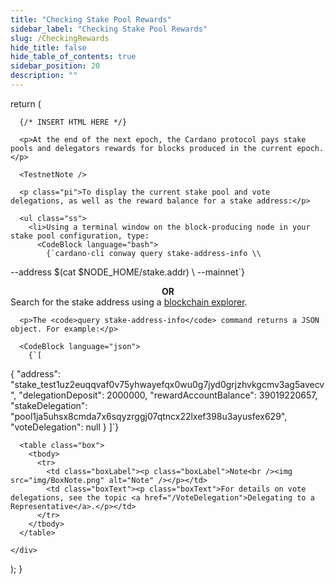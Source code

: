 ```yaml
---
title: "Checking Stake Pool Rewards"
sidebar_label: "Checking Stake Pool Rewards"
slug: /CheckingRewards
hide_title: false
hide_table_of_contents: true
sidebar_position: 20
description: ""
---
```





  return (
    <div>

      {/* INSERT HTML HERE */}

      <p>At the end of the next epoch, the Cardano protocol pays stake pools and delegators rewards for blocks produced in the current epoch.</p>

      <TestnetNote />

      <p class="pi">To display the current stake pool and vote delegations, as well as the reward balance for a stake address:</p>
      
      <ul class="ss">
        <li>Using a terminal window on the block-producing node in your stake pool configuration, type:
          <CodeBlock language="bash">
            {`cardano-cli conway query stake-address-info \\
 --address $(cat $NODE_HOME/stake.addr) \\
 --mainnet`}
          </CodeBlock>
          <center><strong>OR</strong></center>
          Search for the stake address using a <a href="https://explorer.cardano.org/" target="_blank">blockchain explorer</a>.
        </li>
      </ul>

      <p>The <code>query stake-address-info</code> command returns a JSON object. For example:</p>

      <CodeBlock language="json">
        {`[
  {
    "address": "stake_test1uz2euqqvaf0v75yhwayefqx0wu0g7jyd0grjzhvkgcmv3ag5avecv",
    "delegationDeposit": 2000000,
    "rewardAccountBalance": 39019220657,
    "stakeDelegation": "pool1ja5uhsx8cmda7x6sqyzrggj07qtncx22lxef398u3ayusfex629",
    "voteDelegation": null
  }
]`}
      </CodeBlock>

      <table class="box">
        <tbody>
          <tr>
            <td class="boxLabel"><p class="boxLabel">Note<br /><img src="img/BoxNote.png" alt="Note" /></p></td>
            <td class="boxText"><p class="boxText">For details on vote delegations, see the topic <a href="/VoteDelegation">Delegating to a Representative</a>.</p></td>
          </tr>
        </tbody>
      </table>

    </div>
  );
}

<HTMLContent />

